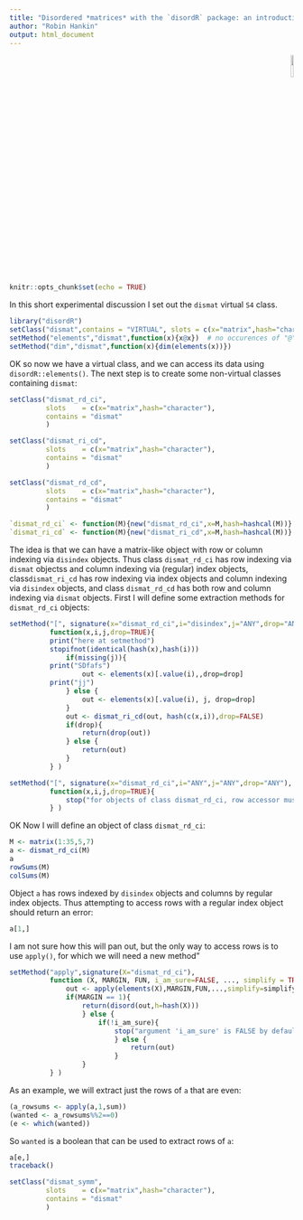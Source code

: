 ```yaml
---
title: "Disordered *matrices* with the `disordR` package: an introduction to class `dismat`"
author: "Robin Hankin"
output: html_document
---
```


<p style="text-align: right;">
![](`r system.file("help/figures/disordR.png", package = "disordR")`){width=10%}
</p>


```r
knitr::opts_chunk$set(echo = TRUE)
```

In this short experimental discussion I set out the `dismat` virtual
`S4` class.

```r
library("disordR")
setClass("dismat",contains = "VIRTUAL", slots = c(x="matrix",hash="character"))
setMethod("elements","dismat",function(x){x@x})  # no occurences of "@" below this line
setMethod("dim","dismat",function(x){dim(elements(x))})
```

OK so now we have a virtual class, and we can access its data using
`disordR::elements()`.  The next step is to create some non-virtual
classes containing `dismat`:

```r

setClass("dismat_rd_ci",
         slots    = c(x="matrix",hash="character"),
         contains = "dismat"
         )

setClass("dismat_ri_cd",
         slots    = c(x="matrix",hash="character"),
         contains = "dismat"
         )

setClass("dismat_rd_cd",
         slots    = c(x="matrix",hash="character"),
         contains = "dismat"
         )

`dismat_rd_ci` <- function(M){new("dismat_rd_ci",x=M,hash=hashcal(M))}
`dismat_ri_cd` <- function(M){new("dismat_ri_cd",x=M,hash=hashcal(M))}
```

The idea is that we can have a matrix-like object with row or column
indexing via `disindex` objects.  Thus class `dismat_rd_ci` has row
indexing via `dismat` objectss and column indexing via (regular) index
objects, class` dismat_ri_cd` has row indexing via index objects and
column indexing via `disindex` objects, and class `dismat_rd_cd` has
both row and column indexing via `dismat` objects.  First I will
define some extraction methods for `dismat_rd_ci` objects:

```r
setMethod("[", signature(x="dismat_rd_ci",i="disindex",j="ANY",drop="ANY"),
          function(x,i,j,drop=TRUE){
	      print("here at setmethod")
	      stopifnot(identical(hash(x),hash(i)))
              if(missing(j)){
	      print("SDfafs")
                  out <- elements(x)[.value(i),,drop=drop]
		  print("jj")
              } else {
                  out <- elements(x)[.value(i), j, drop=drop]
              }
              out <- dismat_ri_cd(out, hash(c(x,i)),drop=FALSE)
              if(drop){
                  return(drop(out))
              } else {
                  return(out)
              }
          } )

setMethod("[", signature(x="dismat_rd_ci",i="ANY",j="ANY",drop="ANY"),
          function(x,i,j,drop=TRUE){
              stop("for objects of class dismat_rd_ci, row accessor must be of class disindex and column accessor must be of class index")
          } )
```

OK Now I will define an object of class `dismat_rd_ci`:

```r
M <- matrix(1:35,5,7)
a <- dismat_rd_ci(M)
a
rowSums(M)
colSums(M)
```

Object `a` has rows indexed by `disindex` objects and columns by
regular index objects.  Thus attempting to access rows with a regular
index object should return an error:

```r
a[1,]
```

I am not sure how this will pan out, but the only way to access rows
is to use `apply()`, for which we will need a new method"

```r
setMethod("apply",signature(X="dismat_rd_ci"),
          function (X, MARGIN, FUN, i_am_sure=FALSE, ..., simplify = TRUE){
              out <- apply(elements(X),MARGIN,FUN,...,simplify=simplify)
              if(MARGIN == 1){
                  return(disord(out,h=hash(X)))
                  } else {
                      if(!i_am_sure){
                          stop("argument 'i_am_sure' is FALSE by default.  If you are _sure_ that FUN is disord-invariant, call apply() with argument i_am_sure=TRUE")
                          } else {
                              return(out)
                          }
                  }
          } )

```

As an example, we will extract just the rows of `a` that are even:

```r
(a_rowsums <- apply(a,1,sum))
(wanted <- a_rowsums%%2==0)
(e <- which(wanted))
```

So `wanted` is a boolean that can  be used to extract rows of `a`:

```r
a[e,]
traceback()
```



```r
setClass("dismat_symm",
         slots    = c(x="matrix",hash="character"),
         contains = "dismat"
         )


```